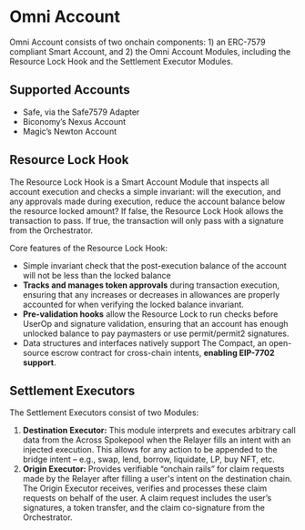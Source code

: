 # Omni Account


Omni Account consists of two onchain components: 1) an ERC-7579 compliant Smart Account, and 2) the Omni Account Modules, including the Resource Lock Hook and the Settlement Executor Modules.

## Supported Accounts
- Safe, via the Safe7579 Adapter
- Biconomy’s Nexus Account
- Magic’s Newton Account

## Resource Lock Hook

The Resource Lock Hook is a Smart Account Module that inspects all account execution and checks a simple invariant: will the execution, and any approvals made during execution, reduce the account balance below the resource locked amount? If false, the Resource Lock Hook allows the transaction to pass. If true, the transaction will only pass with a signature from the Orchestrator. 

Core features of the Resource Lock Hook:

- Simple invariant check that the post-execution balance of the account will not be less than the locked balance
- **Tracks and manages token approvals** during transaction execution, ensuring that any increases or decreases in allowances are properly accounted for when verifying the locked balance invariant.
- **Pre-validation hooks** allow the Resource Lock to run checks before UserOp and signature validation, ensuring that an account has enough unlocked balance to pay paymasters or use permit/permit2 signatures.
- Data structures and interfaces natively support The Compact, an open-source escrow contract for cross-chain intents, **enabling EIP-7702 support**.

## Settlement Executors

The Settlement Executors consist of two Modules:

1. **Destination Executor:** This module interprets and executes arbitrary call data from the Across Spokepool when the Relayer fills an intent with an injected execution. This allows for any action to be appended to the bridge intent – e.g., swap, lend, borrow, liquidate, LP, buy NFT, etc.  
2. **Origin Executor:** Provides verifiable “onchain rails” for claim requests made by the Relayer after filling a user's intent on the destination chain. The Origin Executor receives, verifies and processes these claim requests on behalf of the user. A claim request includes the user’s signatures, a token transfer, and the claim co-signature from the Orchestrator.
